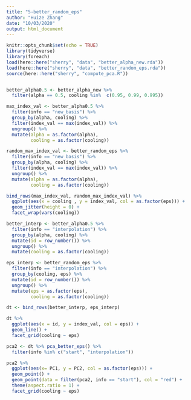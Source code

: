 ```yaml
---
title: "5-better_random_eps"
author: "Huize Zhang"
date: "10/03/2020"
output: html_document
---
```


```r
knitr::opts_chunk$set(echo = TRUE)
library(tidyverse)
library(foreach)
load(here::here("sherry", "data", "better_alpha_new.rda"))
load(here::here("sherry", "data", "better_random_eps.rda"))
source(here::here("sherry", "compute_pca.R"))


better_alpha0.5 <- better_alpha_new %>% 
  filter(alpha == 0.5, cooling %in%  c(0.95, 0.99, 0.995))
```

```r
max_index_val <- better_alpha0.5 %>%
  filter(info == "new_basis") %>%
  group_by(alpha, cooling) %>%
  filter(index_val == max(index_val)) %>%
  ungroup() %>%
  mutate(alpha = as.factor(alpha),
         cooling = as.factor(cooling))

random_max_index_val <- better_random_eps %>%
  filter(info == "new_basis") %>%
  group_by(alpha, cooling) %>%
  filter(index_val == max(index_val)) %>%
  ungroup() %>%
  mutate(alpha = as.factor(alpha),
         cooling = as.factor(cooling))

bind_rows(max_index_val, random_max_index_val) %>%
  ggplot(aes(x = cooling , y = index_val, col = as.factor(eps))) + 
  geom_jitter(height = 0) + 
  facet_wrap(vars(cooling))

```


```r
better_interp <- better_alpha0.5 %>% 
  filter(info == "interpolation") %>%
  group_by(alpha, cooling) %>%
  mutate(id = row_number()) %>% 
  ungroup() %>% 
  mutate(cooling = as.factor(cooling))

eps_interp <- better_random_eps %>% 
  filter(info == "interpolation") %>%
  group_by(cooling, eps) %>%
  mutate(id = row_number()) %>% 
  ungroup() %>% 
  mutate(eps = as.factor(eps), 
         cooling = as.factor(cooling))

dt <- bind_rows(better_interp, eps_interp) 

dt %>% 
  ggplot(aes(x = id, y = index_val, col = eps)) +
  geom_line() +
  facet_grid(cooling ~ eps)
```

```r
pca2 <- dt %>% pca_better_eps() %>%
  filter(info %in% c("start", "interpolation"))

pca2 %>%
  ggplot(aes(x= PC1, y = PC2, col = as.factor(eps))) +
  geom_point() +
  geom_point(data = filter(pca2, info == "start"), col = "red") +
  theme(aspect.ratio = 1) +
  facet_grid(cooling ~ eps)
```

